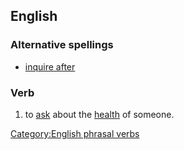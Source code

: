 ==English==

===Alternative spellings===
*[[inquire after]]

===Verb===
{{infl|en|verb|head=to [[enquire]] [[after]]}}

# {{transitive|British}} to [[ask]] about the [[health]] of someone. 

[[Category:English phrasal verbs]]